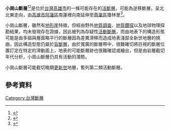 '''小崗山斷層'''<ref>{{cite website|url = http://ashan.gl.ntu.edu.tw/publication/study99/4-2/index_Hsiaokangshan-ch.htm|title = 小崗山斷層長期滑移速率|accessdate = 2018-02-07|publisher = 台大地質系陳文山教授網頁|language = zh-tw|archive-date = 2017-07-09|archive-url = https://web.archive.org/web/20170709011721/http://ashan.gl.ntu.edu.tw/publication/study99/4-2/index_Hsiaokangshan-ch.htm|dead-url = no}}</ref><ref>{{cite news|url = https://www.ettoday.net/news/20160207/645418.htm|title = 南部占13條　6.4地震與近200年沒動的旗山斷層有關？|accessdate = 2018-02-07|date = 2016-02-07|publisher = ETtoday生活新聞雲|language = zh-tw|archive-date = 2019-06-09|archive-url = https://web.archive.org/web/20190609081307/https://www.ettoday.net/news/20160207/645418.htm|dead-url = no}}</ref>是位於[[台灣|台灣]][[高雄市|高雄市]]的一條可能存在的[[活斷層|活斷層]]，可能為逆移斷層，呈北北東走向，由[[高雄市|高雄市]][[阿蓮區|阿蓮區]]南蓮裡向南延伸至[[燕巢區|燕巢區]]瓊林里<ref>{{cite web|url=http://fault.moeacgs.gov.tw/MgFault/Home/pageMap?LFun=1|title=台灣活動斷層|author=經濟部|date=2016-02-08|access-date=2016-02-08|archive-url=https://web.archive.org/web/20170625151911/http://fault.moeacgs.gov.tw/MgFault/Home/pageMap?LFun=1|archive-date=2017-06-25|dead-url=yes}}</ref>。

小崗山斷層，雖然有[[地形崖|地形崖]]特徵，但經由野外[[地質調查|地質調查]]、[[地質鑽探|地質鑽探]]以及地球物理探勘結果，均未發現存在證據，因此被列為存疑性[[活動斷層|活動斷層]]，而由地表下的構造形態可能是由多組與層面略平行的斷層因為差異滑移而造成地表淺部全新世地層的撓曲，因此構造型態仍屬於[[盲斷層|盲斷層]]，由於寬廣的斷層帶中，很難確切將巨視的斷層位置訂定在特定的滑動面上，地表的可能斷層跡也很難確認或繪出，但是由岩層截切年代分析，小崗山斷層仍具有活動的潛勢。

小崗山斷層可能截切晚期[[更新世|更新世]]地層，暫列第二類活動斷層。

==參考資料==
{{Reflist|2}}

{{台灣斷層|南}}

[[Category:台灣斷層|Category:台灣斷層]]